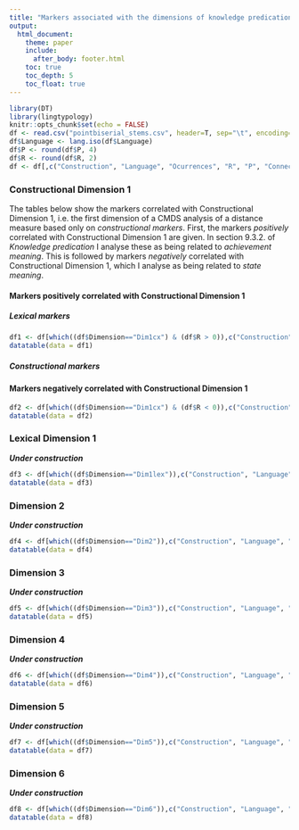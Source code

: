 ```yaml
---
title: "Markers associated with the dimensions of knowledge predication"
output: 
  html_document:
    theme: paper
    include:
      after_body: footer.html
    toc: true
    toc_depth: 5
    toc_float: true
---
```


```r
library(DT)
library(lingtypology)
knitr::opts_chunk$set(echo = FALSE)
df <- read.csv("pointbiserial_stems.csv", header=T, sep="\t", encoding="UTF-8")
df$Language <- lang.iso(df$Language)
df$P <- round(df$P, 4)
df$R <- round(df$R, 2)
df <- df[,c("Construction", "Language", "Ocurrences", "R", "P", "Connections", "Dimension", "Combinations")]
```

### Constructional Dimension 1
The tables below show the markers correlated with Constructional Dimension 1, i.e. the first dimension of a CMDS analysis of a distance measure based only on *constructional markers*. First, the markers *positively* correlated with Constructional Dimension 1 are given. In section 9.3.2. of *Knowledge predication* I analyse these as being related to *achievement meaning*. This is followed by markers *negatively* correlated with Constructional Dimension 1, which I analyse as being related to *state meaning*. 

#### Markers positively  correlated with Constructional Dimension 1

##### Lexical markers
```r
df1 <- df[which((df$Dimension=="Dim1cx") & (df$R > 0)),c("Construction", "Language", "Ocurrences", "R", "P", "Connections", "Combinations")]
datatable(data = df1)

```
##### Constructional markers

#### Markers negatively correlated with Constructional Dimension 1
```r
df2 <- df[which((df$Dimension=="Dim1cx") & (df$R < 0)),c("Construction", "Language", "Ocurrences", "R", "P", "Connections", "Combinations")]
datatable(data = df2)

```

### Lexical Dimension 1
***Under construction***

```r
df3 <- df[which((df$Dimension=="Dim1lex")),c("Construction", "Language", "Ocurrences", "R", "P", "Connections", "Combinations")]
datatable(data = df3)

```

### Dimension 2
***Under construction***

```r
df4 <- df[which((df$Dimension=="Dim2")),c("Construction", "Language", "Ocurrences", "R", "P", "Connections", "Combinations")]
datatable(data = df4)

```

### Dimension 3

***Under construction***
```r
df5 <- df[which((df$Dimension=="Dim3")),c("Construction", "Language", "Ocurrences", "R", "P", "Connections", "Combinations")]
datatable(data = df5)

```
### Dimension 4

***Under construction***
```r
df6 <- df[which((df$Dimension=="Dim4")),c("Construction", "Language", "Ocurrences", "R", "P", "Connections", "Combinations")]
datatable(data = df6)

```
### Dimension 5

***Under construction***
```r
df7 <- df[which((df$Dimension=="Dim5")),c("Construction", "Language", "Ocurrences", "R", "P", "Connections", "Combinations")]
datatable(data = df7)

```
### Dimension 6

***Under construction***
```r
df8 <- df[which((df$Dimension=="Dim6")),c("Construction", "Language", "Ocurrences", "R", "P", "Connections", "Combinations")]
datatable(data = df8)

```